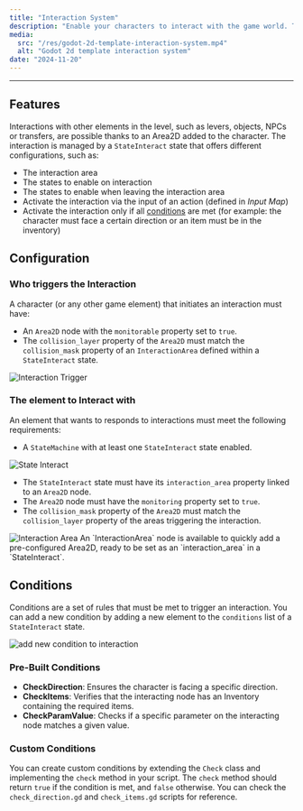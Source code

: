 ```yaml
---
title: "Interaction System"
description: "Enable your characters to interact with the game world. Trigger actions such as opening a chest, activating switches, or unlocking doors using the flexible interaction system."
media:
  src: "/res/godot-2d-template-interaction-system.mp4"
  alt: "Godot 2d template interaction system"
date: "2024-11-20"
---
```




---

## Features

Interactions with other elements in the level, such as levers, objects, NPCs or transfers, are possible thanks to an Area2D added to the character. The interaction is managed by a `StateInteract` state that offers different configurations, such as:

- The interaction area
- The states to enable on interaction
- The states to enable when leaving the interaction area
- Activate the interaction via the input of an action (defined in _Input Map_)
- Activate the interaction only if all [conditions](#conditions) are met (for example: the character must face a certain direction or an item must be in the inventory)

## Configuration

### Who triggers the Interaction

A character (or any other game element) that initiates an interaction must have:

- An `Area2D` node with the `monitorable` property set to `true`.
- The `collision_layer` property of the `Area2D` must match the `collision_mask` property of an `InteractionArea` defined within a `StateInteract` state.

<Image src={interaction_trigger} alt="Interaction Trigger" />

### The element to Interact with

An element that wants to responds to interactions must meet the following requirements:

- A `StateMachine` with at least one `StateInteract` state enabled.

<Image src={state_interact} alt="State Interact" />

- The `StateInteract` state must have its `interaction_area` property linked to an `Area2D` node.
- The `Area2D` node must have the `monitoring` property set to `true`.
- The `collision_mask` property of the `Area2D` must match the `collision_layer` property of the areas triggering the interaction.

<Image src={interaction_area} alt="Interaction Area" />

<Callout type="default">
  An `InteractionArea` node is available to quickly add a pre-configured Area2D,
  ready to be set as an `interaction_area` in a `StateInteract`.
</Callout>

## Conditions

Conditions are a set of rules that must be met to trigger an interaction.
You can add a new condition by adding a new element to the `conditions` list of a `StateInteract` state.

<Image src={add_check} alt="add new condition to interaction" />

### Pre-Built Conditions

- **CheckDirection**: Ensures the character is facing a specific direction.
- **CheckItems**: Verifies that the interacting node has an Inventory containing the required items.
- **CheckParamValue**: Checks if a specific parameter on the interacting node matches a given value.

### Custom Conditions

You can create custom conditions by extending the `Check` class and implementing the `check` method in your script.
The `check` method should return `true` if the condition is met, and `false` otherwise.
You can check the `check_direction.gd` and `check_items.gd` scripts for reference.
